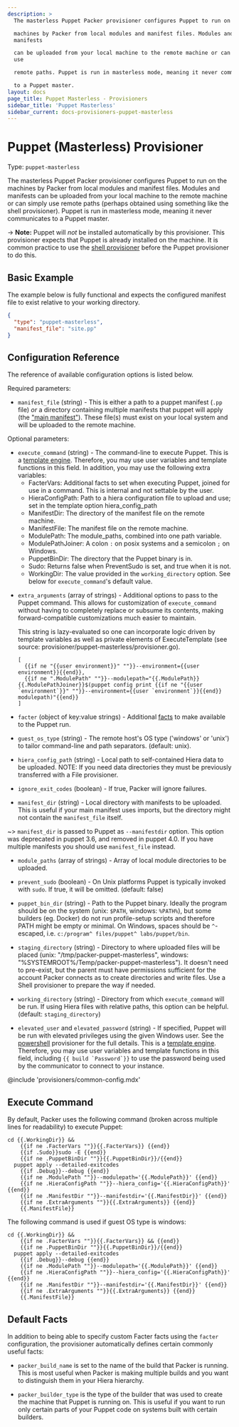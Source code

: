 ```yaml
---
description: >
  The masterless Puppet Packer provisioner configures Puppet to run on the

  machines by Packer from local modules and manifest files. Modules and
  manifests

  can be uploaded from your local machine to the remote machine or can simply
  use

  remote paths. Puppet is run in masterless mode, meaning it never communicates

  to a Puppet master.
layout: docs
page_title: Puppet Masterless - Provisioners
sidebar_title: 'Puppet Masterless'
sidebar_current: docs-provisioners-puppet-masterless
---
```


# Puppet (Masterless) Provisioner

Type: `puppet-masterless`

The masterless Puppet Packer provisioner configures Puppet to run on the
machines by Packer from local modules and manifest files. Modules and manifests
can be uploaded from your local machine to the remote machine or can simply use
remote paths (perhaps obtained using something like the shell provisioner).
Puppet is run in masterless mode, meaning it never communicates to a Puppet
master.

-> **Note:** Puppet will _not_ be installed automatically by this
provisioner. This provisioner expects that Puppet is already installed on the
machine. It is common practice to use the [shell
provisioner](/docs/provisioners/shell.html) before the Puppet provisioner to do
this.

## Basic Example

The example below is fully functional and expects the configured manifest file
to exist relative to your working directory.

```json
{
  "type": "puppet-masterless",
  "manifest_file": "site.pp"
}
```

## Configuration Reference

The reference of available configuration options is listed below.

Required parameters:

- `manifest_file` (string) - This is either a path to a puppet manifest
  (`.pp` file) _or_ a directory containing multiple manifests that puppet
  will apply (the ["main
  manifest"](https://docs.puppetlabs.com/puppet/latest/reference/dirs_manifest.html)).
  These file(s) must exist on your local system and will be uploaded to the
  remote machine.

Optional parameters:

- `execute_command` (string) - The command-line to execute Puppet. This is a
  [template engine](/docs/templates/engine.html). Therefore, you
  may use user variables and template functions in this field. In addition,
  you may use the following extra variables:
  - FacterVars: Additional facts to set when executing Puppet, joined for
    use in a command. This is internal and not settable by the user.
  - HieraConfigPath: Path to a hiera configuration file to upload and use;
    set in the template option hiera_config_path
  - ManifestDir: The directory of the manifest file on the remote machine.
  - ManifestFile: The manifest file on the remote machine.
  - ModulePath: The module_paths, combined into one path variable.
  - ModulePathJoiner: A colon `:` on posix systems and a semicolon `;` on
    Windows.
  - PuppetBinDir: The directory that the Puppet binary is in.
  - Sudo: Returns false when PreventSudo is set, and true when it is not.
  - WorkingDir: The value provided in the `working_directory` option.
    See below for `execute_command`'s default value.

* `extra_arguments` (array of strings) - Additional options to pass to the
  Puppet command. This allows for customization of
  `execute_command` without having to completely replace or subsume its
  contents, making forward-compatible customizations much easier to maintain.

  This string is lazy-evaluated so one can incorporate logic driven by
  template variables as well as private elements of ExecuteTemplate (see
  source: provisioner/puppet-masterless/provisioner.go).

  ```text
  [
    {{if ne "{{user environment}}" ""}}--environment={{user environment}}{{end}},
    {{if ne ".ModulePath" ""}}--modulepath="{{.ModulePath}}{{.ModulePathJoiner}}$(puppet config print {{if ne "{{user `environment`}}" ""}}--environment={{user `environment`}}{{end}} modulepath)"{{end}}
  ]
  ```

* `facter` (object of key:value strings) - Additional
  [facts](https://docs.puppet.com/facter/) to make available to the Puppet
  run.

* `guest_os_type` (string) - The remote host's OS type ('windows' or 'unix')
  to tailor command-line and path separators. (default: unix).

* `hiera_config_path` (string) - Local path to self-contained Hiera data to
  be uploaded. NOTE: If you need data directories they must be previously
  transferred with a File provisioner.

* `ignore_exit_codes` (boolean) - If true, Packer will ignore failures.

* `manifest_dir` (string) - Local directory with manifests to be uploaded.
  This is useful if your main manifest uses imports, but the directory might
  not contain the `manifest_file` itself.

~> `manifest_dir` is passed to Puppet as `--manifestdir` option. This
option was deprecated in puppet 3.6, and removed in puppet 4.0. If you have
multiple manifests you should use `manifest_file` instead.

- `module_paths` (array of strings) - Array of local module directories to be
  uploaded.

- `prevent_sudo` (boolean) - On Unix platforms Puppet is typically invoked
  with `sudo`. If true, it will be omitted. (default: false)

- `puppet_bin_dir` (string) - Path to the Puppet binary. Ideally the program
  should be on the system (unix: `$PATH`, windows: `%PATH%`), but some
  builders (eg. Docker) do not run profile-setup scripts and therefore PATH
  might be empty or minimal. On Windows, spaces should be `^`-escaped, i.e.
  `c:/program^ files/puppet^ labs/puppet/bin`.

- `staging_directory` (string) - Directory to where uploaded files will be
  placed (unix: "/tmp/packer-puppet-masterless", windows:
  "%SYSTEMROOT%/Temp/packer-puppet-masterless"). It doesn't need to
  pre-exist, but the parent must have permissions sufficient for the account
  Packer connects as to create directories and write files. Use a Shell
  provisioner to prepare the way if needed.

- `working_directory` (string) - Directory from which `execute_command` will
  be run. If using Hiera files with relative paths, this option can be
  helpful. (default: `staging_directory`)

- `elevated_user` and `elevated_password` (string) - If specified, Puppet
  will be run with elevated privileges using the given Windows user. See the
  [powershell](/docs/provisioners/powershell.html) provisioner for the full
  details. This is a [template engine](/docs/templates/engine.html).
  Therefore, you may use user variables and template functions in this
  field, including `` {{ build `Password`}} `` to use the password being used
  by the communicator to connect to your instance.

@include 'provisioners/common-config.mdx'

## Execute Command

By default, Packer uses the following command (broken across multiple lines for
readability) to execute Puppet:

```shell
cd {{.WorkingDir}} &&
    {{if ne .FacterVars ""}}{{.FacterVars}} {{end}}
    {{if .Sudo}}sudo -E {{end}}
    {{if ne .PuppetBinDir ""}}{{.PuppetBinDir}}/{{end}}
  puppet apply --detailed-exitcodes
    {{if .Debug}}--debug {{end}}
    {{if ne .ModulePath ""}}--modulepath='{{.ModulePath}}' {{end}}
    {{if ne .HieraConfigPath ""}}--hiera_config='{{.HieraConfigPath}}' {{end}}
    {{if ne .ManifestDir ""}}--manifestdir='{{.ManifestDir}}' {{end}}
    {{if ne .ExtraArguments ""}}{{.ExtraArguments}} {{end}}
    {{.ManifestFile}}
```

The following command is used if guest OS type is windows:

```shell
cd {{.WorkingDir}} &&
    {{if ne .FacterVars ""}}{{.FacterVars}} && {{end}}
    {{if ne .PuppetBinDir ""}}{{.PuppetBinDir}}/{{end}}
  puppet apply --detailed-exitcodes
    {{if .Debug}}--debug {{end}}
    {{if ne .ModulePath ""}}--modulepath='{{.ModulePath}}' {{end}}
    {{if ne .HieraConfigPath ""}}--hiera_config='{{.HieraConfigPath}}' {{end}}
    {{if ne .ManifestDir ""}}--manifestdir='{{.ManifestDir}}' {{end}}
    {{if ne .ExtraArguments ""}}{{.ExtraArguments}} {{end}}
    {{.ManifestFile}}
```

## Default Facts

In addition to being able to specify custom Facter facts using the `facter`
configuration, the provisioner automatically defines certain commonly useful
facts:

- `packer_build_name` is set to the name of the build that Packer is running.
  This is most useful when Packer is making multiple builds and you want to
  distinguish them in your Hiera hierarchy.

- `packer_builder_type` is the type of the builder that was used to create
  the machine that Puppet is running on. This is useful if you want to run
  only certain parts of your Puppet code on systems built with certain
  builders.
